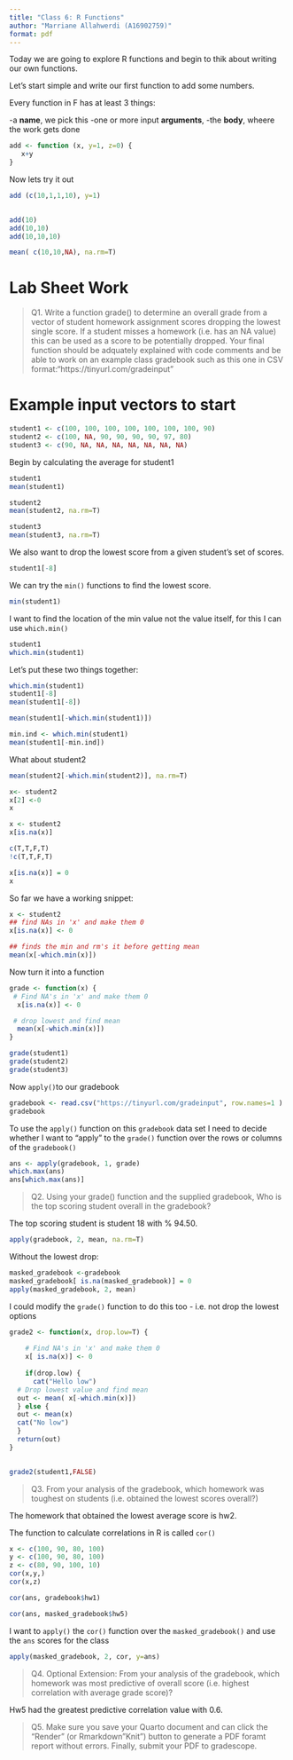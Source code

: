 ```yaml
---
title: "Class 6: R Functions"
author: "Marriane Allahwerdi (A16902759)"
format: pdf
---
```


Today we are going to explore R functions and begin to thik about writing our own functions. 

Let's start simple and write our first function to add some numbers. 

Every function in F has at least 3 things:

-a **name**, we pick this 
-one or more input **arguments**, 
-the **body**, wheere the work gets done

```r
add <- function (x, y=1, z=0) {
   x+y 
}
```

Now lets try it out 

```r
add (c(10,1,1,10), y=1) 
     
```

```r
add(10)
add(10,10)
add(10,10,10)
```

```r
mean( c(10,10,NA), na.rm=T)
```

# Lab Sheet Work 
> Q1. Write a function grade() to determine an overall grade from a vector of student homework assignment scores dropping the lowest single score. If a student misses a homework (i.e. has an NA value) this can be used as a score to be potentially dropped. Your final function should be adquately explained with code comments and be able to work on an example class gradebook such as this one in CSV format:“https://tinyurl.com/gradeinput”

# Example input vectors to start 
```r
student1 <- c(100, 100, 100, 100, 100, 100, 100, 90)
student2 <- c(100, NA, 90, 90, 90, 90, 97, 80)
student3 <- c(90, NA, NA, NA, NA, NA, NA, NA)
```

Begin by calculating the average for student1
```r
student1
mean(student1) 
```
```r
student2
mean(student2, na.rm=T)
```

```r
student3
mean(student3, na.rm=T)
```

We also want to drop the lowest score from a given student's set of scores. 

```r
student1[-8]
```

We can try the `min()` functions to find the lowest score.
```r
min(student1)
```

I want to find the location of the min value not the value itself, for this I can use `which.min()`
```r
student1
which.min(student1)
```

Let's put these two things together:
```r
which.min(student1)
student1[-8]
mean(student1[-8])
```

```r
mean(student1[-which.min(student1)])
```

```r
min.ind <- which.min(student1)
mean(student1[-min.ind])
```

What about student2
```r
mean(student2[-which.min(student2)], na.rm=T)
```

```r
x<- student2
x[2] <-0
x
```

```r
x <- student2
x[is.na(x)]
```

```r
c(T,T,F,T)
!c(T,T,F,T)
```

```r
x[is.na(x)] = 0
x
```
 So far we have a working snippet: 
 
```r
x <- student2
## find NAs in 'x' and make them 0 
x[is.na(x)] <- 0

## finds the min and rm's it before getting mean 
mean(x[-which.min(x)])
```

Now turn it into a function
```r
grade <- function(x) {
 # Find NA's in 'x' and make them 0 
  x[is.na(x)] <- 0

 # drop lowest and find mean 
  mean(x[-which.min(x)])
}
```

```r
grade(student1)
grade(student2)
grade(student3)
```

Now `apply()`to our gradebook 
```r
gradebook <- read.csv("https://tinyurl.com/gradeinput", row.names=1 )
gradebook

```

To use the `apply()` function on this `gradebook` data set I need to decide whether I want to "apply" to the `grade()` function over the rows or columns of the `gradebook()`

```r
ans <- apply(gradebook, 1, grade)
which.max(ans)
ans[which.max(ans)]
``` 
> Q2. Using your grade() function and the supplied gradebook, Who is the top scoring student overall in the gradebook?

The top scoring student is student 18 with % 94.50.

```r
apply(gradebook, 2, mean, na.rm=T)
```

Without the lowest drop: 

```r
masked_gradebook <-gradebook
masked_gradebook[ is.na(masked_gradebook)] = 0
apply(masked_gradebook, 2, mean)
```

I could modify the `grade()` function to do this too - i.e. not drop the lowest options

```r
grade2 <- function(x, drop.low=T) {
  
    # Find NA's in 'x' and make them 0 
    x[ is.na(x)] <- 0
    
    if(drop.low) {
      cat("Hello low")
  # Drop lowest value and find mean 
  out <- mean( x[-which.min(x)])
  } else {
  out <- mean(x)
  cat("No low")
  }
  return(out)
}
  
```
```r
grade2(student1,FALSE)
```

> Q3. From your analysis of the gradebook, which homework was toughest on students (i.e. obtained the lowest scores overall?)

The homework that obtained the lowest average score is hw2.


The function to calculate correlations in R is called `cor()`

```r
x <- c(100, 90, 80, 100)
y <- c(100, 90, 80, 100)
z <- c(80, 90, 100, 10)
cor(x,y,)
cor(x,z)
```

```r
cor(ans, gradebook$hw1) 
```

```r
cor(ans, masked_gradebook$hw5)
```

I want to `apply()` the `cor()` function over the `masked_gradebook()` and use the `ans` scores for the class 
```r
apply(masked_gradebook, 2, cor, y=ans)
```

> Q4. Optional Extension: From your analysis of the gradebook, which homework was most predictive of overall score (i.e. highest correlation with average grade score)?

Hw5 had the greatest predictive correlation value with 0.6. 


> Q5. Make sure you save your Quarto document and can click the “Render” (or Rmarkdown”Knit”) button to generate a PDF foramt report without errors. Finally, submit your PDF to gradescope. 


